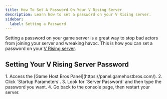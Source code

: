 ```yaml
---
title: How To Set A Password On Your V Rising Server
description: Learn how to set a password on your V Rising server.
sidebar:
  label: Setting a Password
---
```


Setting a password on your game server is a great way to stop bad actors from joining your server and wreaking havoc. This is how you can set a password on your [V Rising server](https://www.gamehostbros.com/v-rising-server-hosting/).

## Setting Your V Rising Server Password

<Steps>
1. Access the [Game Host Bros Panel](https://panel.gamehostbros.com/).
2. Click `Startup Parameters`.
3. Look for `Server Password` and then type the password you want.
4. Go back to the console page, then restart your server.
</Steps>